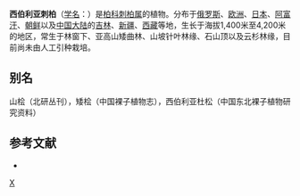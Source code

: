 {{Speciesbox 
| genus = Juniperus
| species = sibirica
| authority = Burgsd.
}}
'''西伯利亚刺柏'''（[[学名|学名]]：{{lang|la|''Juniperus sibirica''}}）是[[柏科|柏科]][[刺柏属|刺柏属]]的植物。分布于[[俄罗斯|俄罗斯]]、[[欧洲|欧洲]]、[[日本|日本]]、[[阿富汗|阿富汗]]、[[朝鲜|朝鲜]]以及[[中国大陆|中国大陆]]的[[吉林|吉林]]、[[新疆|新疆]]、[[西藏|西藏]]等地，生长于海拔1,400米至4,200米的地区，常生于林窗下、亚高山矮曲林、山坡针叶林缘、石山顶以及云杉林缘，目前尚未由人工引种栽培。

== 别名 ==
山桧（北研丛刊），矮桧（中国裸子植物志），西伯利亚杜松（中国东北裸子植物研究资料）

== 参考文献 ==
<div class="references-small">
* {{cite web| url =http://www.bioinfo.cn/db05/KmzwSpecies.php?action=view&id=7509| title =西伯利亚刺柏| work =《中国高等植物数据库全库》| publisher =中国科学院微生物研究所| author =昆明植物研究所| accessdate =2009-02-24| deadurl =yes| archiveurl =https://web.archive.org/web/20160305045827/http://www.bioinfo.cn/db05/KmzwSpecies.php?action=view&id=7509| archivedate =2016-03-05| df =}}
</div>
{{Taxonbar}}

[[Category:刺柏属|X]]